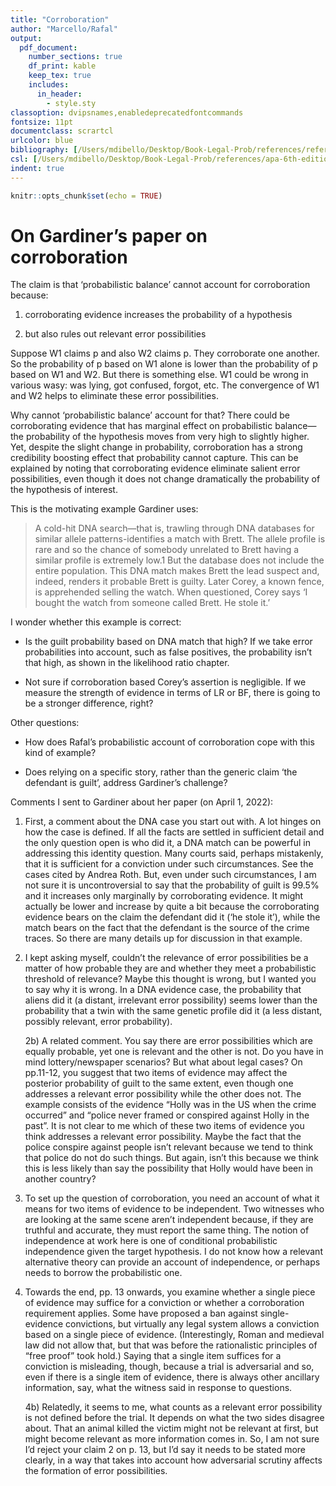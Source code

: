 ```yaml
---
title: "Corroboration"
author: "Marcello/Rafal"
output:
  pdf_document:
    number_sections: true
    df_print: kable 
    keep_tex: true
    includes:
      in_header:
        - style.sty
classoption: dvipsnames,enabledeprecatedfontcommands
fontsize: 11pt
documentclass: scrartcl
urlcolor: blue
bibliography: [/Users/mdibello/Desktop/Book-Legal-Prob/references/referencesMRbook.bib]
csl: [/Users/mdibello/Desktop/Book-Legal-Prob/references/apa-6th-edition.csl]
indent: true
---
```


```r
knitr::opts_chunk$set(echo = TRUE)
```

# On Gardiner's paper on corroboration

The  claim is that 'probabilistic balance' cannot account 
for corroboration because:

1. corroborating evidence increases the probability of a hypothesis

2. but also rules out relevant error possibilities 

Suppose W1 claims p and also W2 claims p. They corroborate one another. So the probability of p based on W1 alone is lower than the probability of p based on W1 and W2. But there is something else. W1 could be wrong in various wasy: was lying, got confused, forgot, etc. The convergence of W1 and W2 helps to eliminate these error possibilities. 

Why cannot 'probabilistic balance'  account for that? There could be corroborating evidence that has marginal 
effect on probabilistic balance---the probability of the hypothesis moves from very high to slightly higher. Yet, despite the slight change in probability, corroboration has a strong credibility boosting effect that probability cannot capture. This can be explained by noting that corroborating evidence eliminate salient error possibilities, even though it does not change dramatically the probability of the hypothesis of interest.

This is the motivating example Gardiner uses:

> A cold-hit DNA search—that is, trawling through DNA databases for similar allele patterns-identifies a match with Brett. The allele profile is rare and so the chance of somebody unrelated to Brett having a similar profile is extremely low.1 But the database does not include the entire population. This DNA match makes Brett the lead suspect and, indeed, renders it probable Brett is guilty. Later Corey, a known fence, is apprehended selling the watch. When questioned, Corey says ‘I bought the watch from someone called Brett. He stole it.’

I wonder whether this example is correct:

- Is the guilt probability based on DNA match  that high? If we take error probabilities into account, such as false positives, the probability isn't that high, as shown in the likelihood ratio chapter. 

- Not sure if corroboration based Corey's assertion is negligible. If we measure the strength of evidence in terms of LR or BF, there is going to be a stronger difference, right?

Other questions:

- How does Rafal's probabilistic account of corroboration cope with this kind of example?

- Does relying on a specific story, rather than the generic claim 'the defendant is guilt', address Gardiner's challenge? 


Comments I sent to Gardiner about her paper (on April 1, 2022):

1) First, a comment about the DNA case you start out with. A lot hinges on how the case is defined. If all the facts are settled in sufficient detail and the only question open is who did it, a DNA match can be powerful in addressing this identity question. Many courts said, perhaps mistakenly, that it is sufficient for a conviction under such circumstances. See the cases cited by Andrea Roth.  But, even under such circumstances, I am not sure it is uncontroversial to say that the probability of guilt is 99.5% and it increases only marginally by corroborating evidence. It might actually be lower and increase by quite a bit because the corroborating evidence bears on the claim the defendant did it ('he stole it'), while the match bears on the fact that the defendant is the source of the crime traces. So there are many details up for discussion in that example. 

2) I kept asking myself, couldn't the relevance of error possibilities be a matter of how probable they are and whether they meet a probabilistic threshold of relevance? Maybe this thought is wrong, but I wanted you to say why it is wrong.  In a DNA evidence case, the probability that aliens did it (a distant, irrelevant error possibility) seems lower than the probability that a twin with the same genetic profile did it (a less distant, possibly relevant, error probability). 

    2b) A related comment. You say there are error possibilities which are equally probable, yet one is relevant and the other is not. Do you have in mind lottery/newspaper scenarios? But what about legal cases? On pp.11-12, you suggest that two items of evidence may affect the posterior probability of guilt to the same extent, even though one addresses a relevant error possibility while the other does not. The example consists of the evidence "Holly was in the US when the crime occurred" and "police never framed or conspired against Holly in the past". It is not clear to me which of these two items of evidence you think  addresses a relevant error possibility. Maybe the fact that the police conspire against people isn't relevant because we tend to think that police do not do such things. But again, isn't this because we think this is less likely than say the possibility that Holly would have been in another country?

3) To set up the question of corroboration, you need an account  of what it means for two items of evidence to be independent. Two witnesses who are looking at the same scene aren't independent because, if they are truthful and accurate, they must report the same thing.  The notion of independence at work here is one of conditional probabilistic independence given the target hypothesis. I do not know how a relevant alternative theory can provide an account of independence, or perhaps needs to borrow the probabilistic one. 

4) Towards the end, pp. 13 onwards, you examine whether a single piece of evidence may suffice for a conviction or whether a corroboration requirement applies. Some have proposed a ban against single-evidence convictions, but virtually any legal system allows a conviction based on a single piece of evidence.  (Interestingly, Roman and medieval law did not allow that, but that was before the rationalistic principles of "free proof" took hold.) Saying that a single item suffices for a conviction is misleading, though, because a trial is adversarial and so, even if there is a single item of evidence, there is always other ancillary information, say, what the witness said in response to questions.  

    4b) Relatedly, it seems to me, what counts as a relevant error possibility is not defined before the trial. It depends on what the two sides disagree about. That an animal killed the victim might not be relevant at first, but might become relevant as more information comes in. So, I am not sure I'd reject your claim 2 on p. 13, but I'd say it needs to be stated more clearly, in a way that takes into account how adversarial scrutiny affects the formation of error possibilities. 

















